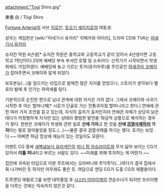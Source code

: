 attachment:"Togi Shiro.jpg"

東儀 白 / Tōgi Shiro

[[Fortune Arterial]]의 서브 [[히로인]]. [[토오기 세이치로]]의 여동생.

성우는 게임판은 [wiki:"미네기시 유카리" 히메카와 아이리], 드라마 CD와 TVA는 [[미네기시 유카리]]

슈지칸 학원 4년생[* 슈지칸 학원은 중학교와 고등학교가 같이 있어서 4년생이면 고등학교 1학년이다.]이며 예배당 부속 부서인 로렐 링 소속이다. 신학기가 시작되면서 학생회에도 가입하였다. 예배당에 놓고 기르는 토끼(유키마루)를 주인공인 [[하세쿠라 코헤이]]가 잡아주면서 코헤이와 알게 되었다.

보호본능(…)을 일으키는 타입으로 발매전 많은 지지를 얻었으나, 스토리가 생각보다 별로라 발매 후 인기는 하락세를 탔다.

기본적으로 순진한 편으로 남녀 관계에 대한 지식은 거의 없다. 그래서 코헤이와 사귀기 시작한 후 아는 할머니께[* 시로가 단골로 가는 전통과자점 할머니라고 한다.] 연애에 관한 여러 가지 조언을 듣고 있는데, 지식의 출처가 출처인지라 연애관 자체가 상당히 낡은데다가 어정쩡하게 지식만 있는 상태라 평범한 발언을 19금적 상황으로 해석하는 경우가 잦다. 한번은 코헤이가 학생회 관련 일로 '''산에 가자'''고 한 것을 '''산에 [[검열삭제]]하러 가자'''라는 말로 알아들었을 정도.(…)~~물론 결국 검열삭제를 하기는 했다. 토끼는 보았다.~~ 어쩌면 19금 망상에 재능이 있는 것일지도 모른다.

이벤트 CG 중에 [[새벽녘보다 유리색인]]의 [[피나 팜 아슈라이트]]와 무지 닮아 보이는 CG가 있어서 '''리틀 피나'''라고 부르는 사람도 있다. ~~미래를 위해 투자하는 게 어떤가.~~

집안에 귀속된 타입으로 이분 루트에서는 오라버니와 투닥투닥(…)하다가 결국 집에서 휙 나가버린 듯 하지만 아무래도 좋은 듯. 여담으로 엔딩 CG가 도중 CG의 재활용이다.

트루엔딩 에필로그를 보면 대학졸업 후 [[시스터 아마이케]]의 견습수녀가 되지만 프라이팬을 다루는 것에는 익숙하지 않은것 같다.

